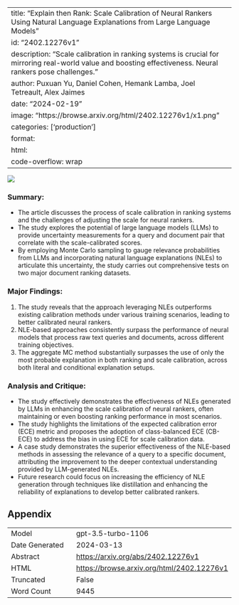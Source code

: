 
---
title: "Explain then Rank: Scale Calibration of Neural Rankers Using Natural Language Explanations from Large Language Models"
id: "2402.12276v1"
description: "Scale calibration in ranking systems is crucial for mirroring real-world value and boosting effectiveness. Neural rankers pose challenges."
author: Puxuan Yu, Daniel Cohen, Hemank Lamba, Joel Tetreault, Alex Jaimes
date: "2024-02-19"
image: "https://browse.arxiv.org/html/2402.12276v1/x1.png"
categories: ['production']
format:
  html:
    code-overflow: wrap
---

![](https://browse.arxiv.org/html/2402.12276v1/x1.png)

### **Summary:**
- The article discusses the process of scale calibration in ranking systems and the challenges of adjusting the scale for neural rankers.
- The study explores the potential of large language models (LLMs) to provide uncertainty measurements for a query and document pair that correlate with the scale-calibrated scores.
- By employing Monte Carlo sampling to gauge relevance probabilities from LLMs and incorporating natural language explanations (NLEs) to articulate this uncertainty, the study carries out comprehensive tests on two major document ranking datasets.

### **Major Findings:**
1. The study reveals that the approach leveraging NLEs outperforms existing calibration methods under various training scenarios, leading to better calibrated neural rankers.
2. NLE-based approaches consistently surpass the performance of neural models that process raw text queries and documents, across different training objectives.
3. The aggregate MC method substantially surpasses the use of only the most probable explanation in both ranking and scale calibration, across both literal and conditional explanation setups.

### **Analysis and Critique:**
- The study effectively demonstrates the effectiveness of NLEs generated by LLMs in enhancing the scale calibration of neural rankers, often maintaining or even boosting ranking performance in most scenarios.
- The study highlights the limitations of the expected calibration error (ECE) metric and proposes the adoption of class-balanced ECE (CB-ECE) to address the bias in using ECE for scale calibration data.
- A case study demonstrates the superior effectiveness of the NLE-based methods in assessing the relevance of a query to a specific document, attributing the improvement to the deeper contextual understanding provided by LLM-generated NLEs.
- Future research could focus on increasing the efficiency of NLE generation through techniques like distillation and enhancing the reliability of explanations to develop better calibrated rankers.

## Appendix

|          |          |
|----------|----------|
| Model     | gpt-3.5-turbo-1106       |
| Date Generated     | 2024-03-13       |
| Abstract | [https://arxiv.org/abs/2402.12276v1](https://arxiv.org/abs/2402.12276v1)        |
| HTML     | [https://browse.arxiv.org/html/2402.12276v1](https://browse.arxiv.org/html/2402.12276v1)       |
| Truncated       | False       |
| Word Count       | 9445       |